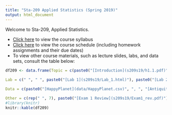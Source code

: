 ```yaml
---
title: "Sta-209 Applied Statistics (Spring 2019)"
output: html_document
---
```


Welcome to Sta-209, Applied Statistics. 

- [Click here](syllabus209s19.html) to view the course syllabus
- [Click here](schedule209s19.html) to view the course schedule (including homework assignments and their due dates)
- To view other course materials, such as lecture slides, labs, and data sets, consult the table below:

```r
df209 <- data.frame(Topic = c(paste0("[Introduction](s209s19/h1.1.pdf)"), paste0("[Populations and Samples](s209s19/h1.2.pdf)"), paste0("[Descriptive Statistics](s209s19/Lab_1.html)"), paste0("[Randomized Experiments](s209s19/h1.3.pdf)"),  paste0("[Correlation and Regression](s209s19/h2.5.pdf)"), paste0("[Sampling Distributions](s209s19/h3.1N.pdf)"), paste0("[Interval Estimation](s209s19/h3.2.pdf)"), "Bootstrapping", paste0("[Hypothesis Testing](s209s19/h4.1N.pdf)"), paste0("[Testing Errors and Power](s209s19/h.4.4.pdf)"), paste0("[Classical Inference (proportions)](s209s19/h5N.pdf)"), paste0("[Classical Inference (means)](s209s19/h6N.pdf)"), paste0("[Chi-Squared Tests](s209s19/h7.pdf)"), paste0("[Contingency Tables](s209s19/h7SN.pdf)")), 
                    
Lab = c(" ", " ", paste0("[Lab 1](s209s19/Lab_1.html)"), paste0("[Lab 2](s209s19/Lab_2.html)"), paste0("[Lab 3](s209s19/Lab_3.html)"), " ", " ", paste0("[Lab 4](s209s19/Lab_4.html)"),  paste0("[Lab 5](s209s19/Lab_5.html)"), " ", paste0("[Lab 6](s209s19/Lab_6.html)"), paste0("[Lab 7](s209s19/Lab_7.html)"), " ", paste0("[Lab 8](s209s19/Lab_8.html)")),

Data = c(paste0("[HappyPlanet](data/HappyPlanet.csv)", ", ", "[AntiquitiesAct](data/AntiquitiesAct.csv)"), " ", paste0("[ClassSurvey](data/ClassSurvey.csv)"), paste0("[DeathPenaltySentencing](data/DeathPenaltySentencing.csv)"),  paste0("[IowaCityHomes](data/IowaCityHomeSales.csv)", ", ", "[ElectionMargin](data/ElectionMargin.csv)"), " ", " ", paste0("[Small Colleges](data/CollegeData.csv)"), paste0("[Parking](data/Parking.csv)", ", ", "[HairEyeColor](data/HairEyeColor.csv)"), " ", paste0("[A/B Testing](data/ab_test.csv)"), paste0("[Lead IQ](data/LeadIQ.csv)", ", ", "[Wetsuits](data/Wetsuits.csv)"), " ", paste0("[Police Killings](data/PoliceKillings.csv)", ", ", "[Golden State Warriors](data/GSWarriors.csv)")), 

Other = c(rep(" ", 7), paste0("[Exam 1 Review](s209s19/Exam1_rev.pdf)"), paste0("[Final Project Assignment](s209s19/project209.html)"), " ", " ", " ", " ", paste0("[Exam 2 Formula Sheet](s209s19/EXAM2_Formulas.pdf)")))
#library(knitr)
knitr::kable(df209)
```